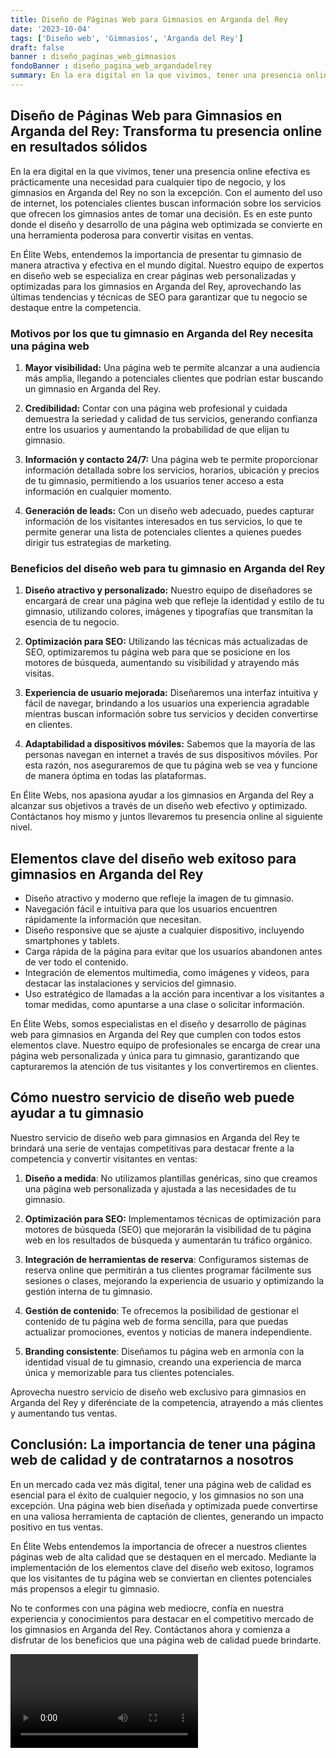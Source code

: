 ```yaml
---
title: Diseño de Páginas Web para Gimnasios en Arganda del Rey
date: '2023-10-04'
tags: ['Diseño web', 'Gimnasios', 'Arganda del Rey']
draft: false
banner : diseño_paginas_web_gimnasios
fondoBanner : diseño_pagina_web_argandadelrey
summary: En la era digital en la que vivimos, tener una presencia online efectiva es prácticamente una necesidad para cualquier tipo de negocio, y los gimnasios en Arganda del Rey no son la excepción. Con el aumento del uso de internet, los potenciales clientes buscan información sobre los servicios que ofrecen los gimnasios antes de tomar una decisión. Es en este punto donde el diseño y desarrollo de una página web optimizada se convierte en una herramienta poderosa para convertir visitas en ventas.
---
```


## **Diseño de Páginas Web para Gimnasios en Arganda del Rey: Transforma tu presencia online en resultados sólidos**

En la era digital en la que vivimos, tener una presencia online efectiva es prácticamente una necesidad para cualquier tipo de negocio, y los gimnasios en Arganda del Rey no son la excepción. Con el aumento del uso de internet, los potenciales clientes buscan información sobre los servicios que ofrecen los gimnasios antes de tomar una decisión. Es en este punto donde el diseño y desarrollo de una página web optimizada se convierte en una herramienta poderosa para convertir visitas en ventas.

En Élite Webs, entendemos la importancia de presentar tu gimnasio de manera atractiva y efectiva en el mundo digital. Nuestro equipo de expertos en diseño web se especializa en crear páginas web personalizadas y optimizadas para los gimnasios en Arganda del Rey, aprovechando las últimas tendencias y técnicas de SEO para garantizar que tu negocio se destaque entre la competencia.

### **Motivos por los que tu gimnasio en Arganda del Rey necesita una página web**

1. **Mayor visibilidad:** Una página web te permite alcanzar a una audiencia más amplia, llegando a potenciales clientes que podrían estar buscando un gimnasio en Arganda del Rey.

2. **Credibilidad:** Contar con una página web profesional y cuidada demuestra la seriedad y calidad de tus servicios, generando confianza entre los usuarios y aumentando la probabilidad de que elijan tu gimnasio.

3. **Información y contacto 24/7:** Una página web te permite proporcionar información detallada sobre los servicios, horarios, ubicación y precios de tu gimnasio, permitiendo a los usuarios tener acceso a esta información en cualquier momento.

4. **Generación de leads:** Con un diseño web adecuado, puedes capturar información de los visitantes interesados en tus servicios, lo que te permite generar una lista de potenciales clientes a quienes puedes dirigir tus estrategias de marketing.

### **Beneficios del diseño web para tu gimnasio en Arganda del Rey**

1. **Diseño atractivo y personalizado:** Nuestro equipo de diseñadores se encargará de crear una página web que refleje la identidad y estilo de tu gimnasio, utilizando colores, imágenes y tipografías que transmitan la esencia de tu negocio.

2. **Optimización para SEO:** Utilizando las técnicas más actualizadas de SEO, optimizaremos tu página web para que se posicione en los motores de búsqueda, aumentando su visibilidad y atrayendo más visitas.

3. **Experiencia de usuario mejorada:** Diseñaremos una interfaz intuitiva y fácil de navegar, brindando a los usuarios una experiencia agradable mientras buscan información sobre tus servicios y deciden convertirse en clientes.

4. **Adaptabilidad a dispositivos móviles:** Sabemos que la mayoría de las personas navegan en internet a través de sus dispositivos móviles. Por esta razón, nos aseguraremos de que tu página web se vea y funcione de manera óptima en todas las plataformas.

En Élite Webs, nos apasiona ayudar a los gimnasios en Arganda del Rey a alcanzar sus objetivos a través de un diseño web efectivo y optimizado. Contáctanos hoy mismo y juntos llevaremos tu presencia online al siguiente nivel.

<GifSeo />

<Cta />

## Elementos clave del diseño web exitoso para gimnasios en Arganda del Rey

- Diseño atractivo y moderno que refleje la imagen de tu gimnasio.
- Navegación fácil e intuitiva para que los usuarios encuentren rápidamente la información que necesitan.
- Diseño responsive que se ajuste a cualquier dispositivo, incluyendo smartphones y tablets.
- Carga rápida de la página para evitar que los usuarios abandonen antes de ver todo el contenido.
- Integración de elementos multimedia, como imágenes y videos, para destacar las instalaciones y servicios del gimnasio.
- Uso estratégico de llamadas a la acción para incentivar a los visitantes a tomar medidas, como apuntarse a una clase o solicitar información.

En Élite Webs, somos especialistas en el diseño y desarrollo de páginas web para gimnasios en Arganda del Rey que cumplen con todos estos elementos clave. Nuestro equipo de profesionales se encarga de crear una página web personalizada y única para tu gimnasio, garantizando que capturaremos la atención de tus visitantes y los convertiremos en clientes.

## Cómo nuestro servicio de diseño web puede ayudar a tu gimnasio

Nuestro servicio de diseño web para gimnasios en Arganda del Rey te brindará una serie de ventajas competitivas para destacar frente a la competencia y convertir visitantes en ventas:

1. **Diseño a medida**: No utilizamos plantillas genéricas, sino que creamos una página web personalizada y ajustada a las necesidades de tu gimnasio.

2. **Optimización para SEO:** Implementamos técnicas de optimización para motores de búsqueda (SEO) que mejorarán la visibilidad de tu página web en los resultados de búsqueda y aumentarán tu tráfico orgánico.

3. **Integración de herramientas de reserva**: Configuramos sistemas de reserva online que permitirán a tus clientes programar fácilmente sus sesiones o clases, mejorando la experiencia de usuario y optimizando la gestión interna de tu gimnasio.

4. **Gestión de contenido**: Te ofrecemos la posibilidad de gestionar el contenido de tu página web de forma sencilla, para que puedas actualizar promociones, eventos y noticias de manera independiente.

5. **Branding consistente**: Diseñamos tu página web en armonía con la identidad visual de tu gimnasio, creando una experiencia de marca única y memorizable para tus clientes potenciales.

Aprovecha nuestro servicio de diseño web exclusivo para gimnasios en Arganda del Rey y diferénciate de la competencia, atrayendo a más clientes y aumentando tus ventas.

## Conclusión: La importancia de tener una página web de calidad y de contratarnos a nosotros

En un mercado cada vez más digital, tener una página web de calidad es esencial para el éxito de cualquier negocio, y los gimnasios no son una excepción. Una página web bien diseñada y optimizada puede convertirse en una valiosa herramienta de captación de clientes, generando un impacto positivo en tus ventas.

En Élite Webs entendemos la importancia de ofrecer a nuestros clientes páginas web de alta calidad que se destaquen en el mercado. Mediante la implementación de los elementos clave del diseño web exitoso, logramos que los visitantes de tu página web se conviertan en clientes potenciales más propensos a elegir tu gimnasio.

No te conformes con una página web mediocre, confía en nuestra experiencia y conocimientos para destacar en el competitivo mercado de los gimnasios en Arganda del Rey. Contáctanos ahora y comienza a disfrutar de los beneficios que una página web de calidad puede brindarte.

<Video />

<CtaBot job='Gimnasios' city='Arganda del Rey'/>

<Gmaps query='Arganda del Rey+españa+maps' />